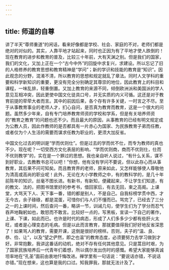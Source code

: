 ```yaml
---
---
---
```

title: 师道的自尊
---




讲了半天“尊师重道”的闲话，看来好像都是学校、社会、家庭的不对，老师们都是绝对的对似的。其实，人靠平地才站起来，同时也正因为有了平地才使人跌倒的！现在教育的进步和教育的普及，比较三十年前，大有天渊之别。但是我们的国家，我们的文化，又加上正在一个“古今中外”的回旋中求复兴，求建设。所以忘记了旧的人格修养的教育思想和教育精神是“学问”；新的学识和技能的教育是“知识”。因此观念的分野，混淆不清，所以教育的思想和规定就乱了章法。同时人文学科的重要和科学新知识的重要，更没有完全分别确定其尊崇的地位，因此教育上的科目和课程，一味乱排，轻重倒置。又加上教育的来源不同，倾倒欧洲派和美国派的学人意见互相冲突，因此更使中国文化徒具口号，并无实质的内义可循。这还是对于教育前提的荦荦大者而言。其中的前因后果，各个存有许多关键，一时言之不尽。至于从事教育事业的老师人才，扪心自问，是否真为教育而教育，这是一个很大的问题。虽然多少年来，自有专门培养教育师资的学校和学系，但是有关培养师资的“教育之教育”的问题也还不少。而且最大的原因，从事教育的已经有明文规定成为公教人员，因此作教师的是否都具有一片赤心为国家、为民族教育子弟而任教，或者仅为个人生活的需要而谋求任教为职业的，更须大加反省。

中国文化过去的明训是“学而优则仕”。但是过去的学而优不仕，而专为教师的真也不少。现在呢？一切受西方文化表层的影响，“学而优则商，商而不优则仕，仕而不优则教学”的，实在是一个罪过的思想。我也亲自听人说过，“有什么关系，谋不到好职业，去教教书总可以吧！”你想，他有没有学问不要说，但以此存心而从事教育，其后果不问可知矣。而且教育界的老师，原来如此，又怎样能够使人尊敬他为清高或高尚的职业呢！此外，无论在大小学教师之中，有的教科学的，是几十年前陈年的知识，丝毫不图长进。有新书，有新知，便藏起来，不让学生们知道，有的教文、法的，把图书馆里好的参考书，借回家后，有去无回，束之高阁。上课堂，大骂天下人、天下事一番，错的都是别人，不是自己。自我标榜学贯中西，才无今古，余子碌碌，都是混蛋，可惜你们与人们不懂而已。骂完了，已经去了三分之一的上课时间，然后查问一番，略讲一节，训诫几句，使学生们为了学分而忍气吞声地鞠躬如也，敢怒而不敢言。比较好一点的，写黑板，宣读一下自己的著作，上课、下课，如此而已。也许是时代的病态，形成了人们多多少少都有些肝火太旺，或者是心理变态的毛病。但是以此而言教育，那就要值得我们好好地反省深思了！如果骂人的教育，需要开课，这倒是很好的榜样。否则，夫子的“温、良、恭、俭、让”，以及“望之俨然，即之也温”的教育态度，必须要努力去学习做到才好。非常抱歉，我讲这番话的动机，绝对不存有任何其他意见。只是蒿目时艰，为了国家民族培养后一代青年们着想，所以偶尔发出伤时的感慨。希望大家能够真诚坦率地在“孔圣”面前由衷地忏悔改进。禅学里有一句话说：“要说话亦错，不说话亦错。”现在想来，这也算是我的口过。知我罪我，那就无法计及了。